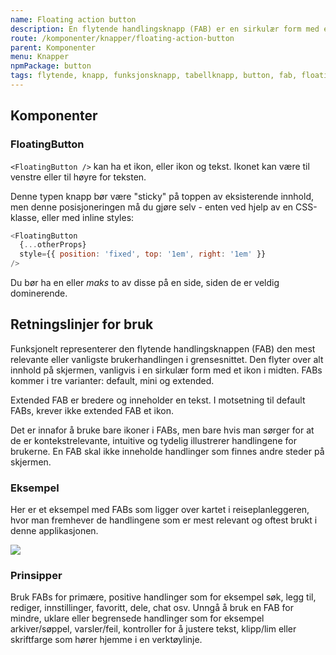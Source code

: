 ```yaml
---
name: Floating action button
description: En flytende handlingsknapp (FAB) er en sirkulær form med et ikon i midten som flyter over brukergrensesnittet.
route: /komponenter/knapper/floating-action-button
parent: Komponenter
menu: Knapper
npmPackage: button
tags: flytende, knapp, funksjonsknapp, tabellknapp, button, fab, floating, action, buttons
---
```



<PageHeader />

<AdvancedPlayground props={flytendeknapper}>
  <FloatingButton></FloatingButton>
</AdvancedPlayground>

## Komponenter

### FloatingButton

<ImportStatement imports="FloatingButton" />
<Props of={FloatingButton} />

`<FloatingButton />` kan ha et ikon, eller ikon og tekst. Ikonet kan være til venstre eller til høyre for teksten.

Denne typen knapp bør være "sticky" på toppen av eksisterende innhold, men denne posisjoneringen må du gjøre selv - enten ved hjelp av en CSS-klasse, eller med inline styles:

```js
<FloatingButton
  {...otherProps}
  style={{ position: 'fixed', top: '1em', right: '1em' }}
/>
```

Du bør ha en eller _maks_ to av disse på en side, siden de er veldig dominerende.

## Retningslinjer for bruk

Funksjonelt representerer den flytende handlingsknappen (FAB) den mest relevante
eller vanligste brukerhandlingen i grensesnittet. Den flyter over alt innhold på
skjermen, vanligvis i en sirkulær form med et ikon i midten. FABs kommer i tre varianter:
default, mini og extended.

Extended FAB er bredere og inneholder en tekst. I motsetning til default FABs, krever ikke extended FAB et ikon.

Det er innafor å bruke bare ikoner i FABs, men bare hvis man sørger for at de er
kontekstrelevante, intuitive og tydelig illustrerer handlingene for brukerne.
En FAB skal ikke inneholde handlinger som finnes andre steder på skjermen.

### Eksempel

Her er et eksempel med FABs som ligger over kartet i reiseplanleggeren, hvor man fremhever de handlingene som er mest relevant og oftest brukt i denne applikasjonen.

<img src={FabExample} />

### Prinsipper

<BestPractices>
  <Example type="do" src={FabDo}>
    Bruk FABs for primære, positive handlinger som for eksempel søk, legg til,
    rediger, innstillinger, favoritt, dele, chat osv.
  </Example>
  <Example type="dont" src={FabDont}>
    Unngå å bruk en FAB for mindre, uklare eller begrensede handlinger som for
    eksempel arkiver/søppel, varsler/feil, kontroller for å justere tekst,
    klipp/lim eller skriftfarge som hører hjemme i en verktøylinje.
  </Example>
</BestPractices>
